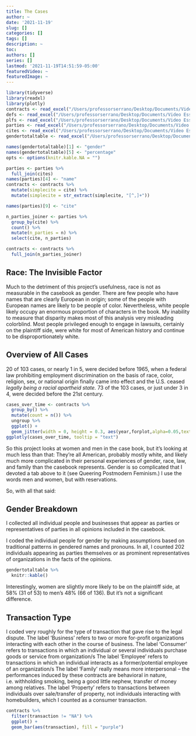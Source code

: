 ```yaml
---
title: The Cases
author: ~
date: '2021-11-19'
slug: []
categories: []
tags: []
description: ~
toc:
authors: []
series: []
lastmod: '2021-11-19T14:51:59-05:00'
featuredVideo: ~
featuredImage: ~
---
```



```r
library(tidyverse)
library(readxl)
library(plotly)
contracts <- read_excel("/Users/professorserrano/Desktop/Documents/Video Essays/Law/contracts_gender_r_2.xlsx")
defs <- read_excel("/Users/professorserrano/Desktop/Documents/Video Essays/Law/defs_r.xlsx")
plfs <- read_excel("/Users/professorserrano/Desktop/Documents/Video Essays/Law/plfs_r.xlsx")
parties <- read_excel("/Users/professorserrano/Desktop/Documents/Video Essays/Law/parties_r.xlsx")
cites <- read_excel("/Users/professorserrano/Desktop/Documents/Video Essays/Law/cites_for_contracts.xlsx")
gendertotaltable <- read_excel("/Users/professorserrano/Desktop/Documents/Video Essays/Law/gendertotaltable.xlsx")

names(gendertotaltable)[1] <- "gender"
names(gendertotaltable)[5] <- "percentage"
opts <- options(knitr.kable.NA = "")

parties <- parties %>%
  full_join(cites)
names(parties)[4] <- "name"
contracts <- contracts %>%
  mutate(simplecite = cite) %>%
  mutate(simplecite = str_extract(simplecite, "[^,]+"))

names(parties)[9] <- "cite"

n_parties_joiner <- parties %>%
  group_by(cite) %>%
  count() %>%
  mutate(n_parties = n) %>%
  select(cite, n_parties)

contracts <- contracts %>%
  full_join(n_parties_joiner)

```

## Race: The Invisible Factor

Much to the detriment of this project’s usefulness, race is not as measurable in the casebook as gender. There are few people who have names that are clearly European in origin; some of the people with European names are likely to be people of color. Nevertheless, white people likely occupy an enormous proportion of characters in the book. My inability to measure that disparity makes most of this analysis very misleading colorblind. Most people privileged enough to engage in lawsuits, certainly on the plaintiff side, were white for most of American history and continue to be disproportionately white.

## Overview of All Cases

20 of 103 cases, or nearly 1 in 5,  were decided before 1965, when a federal law prohibiting employment discrimination on the basis of race, color, religion, sex, or national origin finally came into effect and the U.S. ceased *legally being a racial apartheid state.* 73 of the 103 cases, or just under 3 in 4, were decided before the 21st century. 

```r

cases_over_time <- contracts %>%
  group_by() %>%
  mutate(count = n()) %>%
  ungroup %>%
  ggplot() +
  geom_jitter(width = 0, height = 0.3, aes(year,forplot,alpha=0.05,text = paste(sep = "",simplecite,", ",year)))
ggplotly(cases_over_time, tooltip = "text") 

```


So this project looks at women and men in the case book, but it's looking at much less than that: They're all American, probably mostly white, and likely much more complicated in their personal experiences of gender, race, law, and family than the casebook represents. Gender is so complicated that I devoted a tab above to it (see Queering Postmodern Feminism.) I use the words men and women, but with reservations. 

So, with all that said:

## Gender Breakdown

I collected all individual people and businesses that appear as parties or representatives of parties in all opinions included in the casebook. 

I coded the individual people for gender by making assumptions based on traditional patterns in gendered names and pronouns. In all, I counted 202 individuals appearing as parties themselves or as prominent representatives of organizations in the facts of the opinions. 

```r

gendertotaltable %>%
  knitr::kable()

```
Interestingly, women are slightly more likely to be on the plaintiff side, at 58% (31 of 53) to men's 48% (66 of 136). But it's not a significant difference. 

## Transaction Type 

I coded very roughly for the type of transaction that gave rise to the legal dispute. 
The label ‘Business’ refers to two or more for-profit organizations interacting with each other in the course of business. 
The label ‘Consumer’ refers to transactions in which an individual or several individuals purchase goods or service from organization/s
The label ‘Employee’ refers to transactions in which an individual interacts as a former/potential employee of an organization/s
The label ‘Family’ really means more interpersonal – the performances induced by these contracts are behavioral in nature, i.e. withholding smoking, being a good little nephew, transfer of money among relatives. 
The label ‘Property’ refers to transactions between individuals over sale/transfer of property, not individuals interacting with homebuilders, which I counted as a consumer transaction.


```r

contracts %>%
  filter(transaction != "NA") %>%
  ggplot() +
  geom_bar(aes(transaction), fill = "purple")

```
